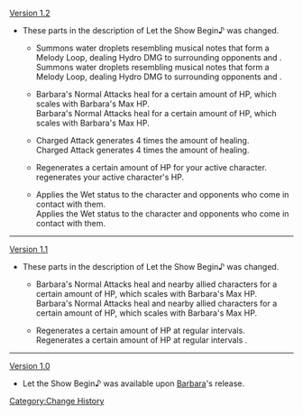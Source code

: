 [[Version 1.2]]
*These parts in the description of Let the Show Begin♪ was changed.
**{{Color|Old description:}} Summons water droplets resembling musical notes that form a Melody Loop, dealing Hydro DMG to surrounding opponents and {{Highlight|afflicting them with the Wet status}}.<br />{{Color|New description:}} Summons water droplets resembling musical notes that form a Melody Loop, dealing Hydro DMG to surrounding opponents and {{Highlight|applying the Wet status to them}}.
**{{Color|Old description:}} Barbara's Normal Attacks heal {{Highlight|your characters in the party and nearby allied characters}} for a certain amount of HP, which scales with Barbara's Max HP.<br />{{Color|New description:}} {{Highlight|On hit,}} Barbara's Normal Attacks heal {{Highlight|your own party members and nearby teammates}} for a certain amount of HP, which scales with Barbara's Max HP.
**{{Color|Old description:}} {{Highlight|Her}} Charged Attack generates 4 times the amount of healing.<br />{{Color|New description:}} {{Highlight|On hit, Barbara's}} Charged Attack generates 4 times the amount of healing.
**{{Color|Old description:}} Regenerates a certain amount of HP {{Highlight|at regular intervals}} for your active character.<br />{{Color|New description:}} {{Highlight|Periodically}} regenerates your {{Highlight|own}} active character's HP.
**{{Color|Old description:}} Applies the Wet status to the character and opponents who come in contact with them.<br />{{Color|New description:}} Applies the Wet status to the character and {{Highlight|to}} opponents who come in contact with them.
----
[[Version 1.1]]
*These parts in the description of Let the Show Begin♪ was changed.
** {{Color|Old description:}} Barbara's Normal Attacks heal {{Highlight|all party members}} and nearby allied characters for a certain amount of HP, which scales with Barbara's Max HP.<br />{{Color|New description:}} Barbara's Normal Attacks heal {{Highlight|your characters in the party}} and nearby allied characters for a certain amount of HP, which scales with Barbara's Max HP.
** {{Color|Old description:}} Regenerates a certain amount of {{Highlight|the current character's}} HP at regular intervals.<br />{{Color|New description:}} Regenerates a certain amount of HP at regular intervals {{Highlight|for your active character}}.
----
[[Version 1.0]]
*Let the Show Begin♪ was available upon [[Barbara]]'s release.
<noinclude>[[Category:Change History]]</noinclude>